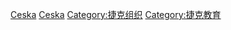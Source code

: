 {{Commonscat|Universities and colleges in the Czech Republic}}

[[Category:各国大学|Ceska]]
[[Category:歐洲大學|Ceska]]
[[Category:捷克组织|Category:捷克组织]]
[[Category:捷克教育|Category:捷克教育]]